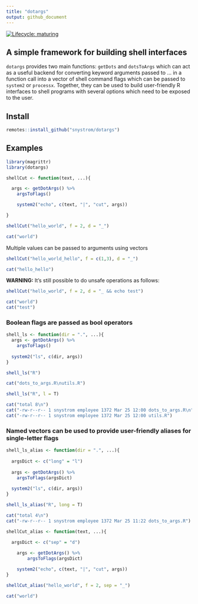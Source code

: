 ```yaml
---
title: "dotargs"
output: github_document
---
```


<!-- badges: start -->
[![Lifecycle: maturing](https://img.shields.io/badge/lifecycle-maturing-blue.svg)](https://www.tidyverse.org/lifecycle/#maturing)
<!-- badges: end -->

## A simple framework for building shell interfaces

`dotargs` provides two main functions: `getDots` and `dotsToArgs` which can act
as a useful backend for converting keyword arguments passed to ... in a function
call into a vector of shell command flags which can be passed to `system2` or
`processx`. Together, they can be used to build user-friendly R interfaces to
shell programs with several options which need to be exposed to the user.



## Install
```r
remotes::install_github("snystrom/dotargs")
```

## Examples
```r
library(magrittr)
library(dotargs)

shellCut <- function(text, ...){

  args <- getDotArgs() %>%
    argsToFlags()

	system2("echo", c(text, "|", "cut", args))

}
```

```r
shellCut("hello_world", f = 2, d = "_") 
```
```r
cat("world")
```

Multiple values can be passed to arguments using vectors
```r
shellCut("hello_world_hello", f = c(1,3), d = "_") 
```

```r
cat("hello_hello")
```

**WARNING:** It's still possible to do unsafe operations as follows:
```r
shellCut("hello_world", f = 2, d = "_ && echo test")
```

```r
cat("world")
cat("test")
```

### Boolean flags are passed as bool operators
```r
shell_ls <- function(dir = ".", ...){
  args <- getDotArgs() %>% 
    argsToFlags()
  
  system2("ls", c(dir, args))
}
```

```r
shell_ls("R")
```
```r
cat("dots_to_args.R\nutils.R")
```

```r
shell_ls("R", l = T)
```

```r
cat("total 8\n")
cat("-rw-r--r-- 1 snystrom employee 1372 Mar 25 12:00 dots_to_args.R\n")
cat("-rw-r--r-- 1 snystrom employee 1372 Mar 25 12:00 utils.R")
```

### Named vectors can be used to provide user-friendly aliases for single-letter flags
```r

shell_ls_alias <- function(dir = ".", ...){
  
  argsDict <- c("long" = "l")
  
  args <- getDotArgs() %>% 
    argsToFlags(argsDict)
  
  system2("ls", c(dir, args))
}
```

```r
shell_ls_alias("R", long = T)
```
```r
cat("total 4\n")
cat("-rw-r--r-- 1 snystrom employee 1372 Mar 25 11:22 dots_to_args.R")
```

```r
shellCut_alias <- function(text, ...){

  argsDict <- c("sep" = "d")
    
	args <- getDotArgs() %>%
		argsToFlags(argsDict)

	system2("echo", c(text, "|", "cut", args))
}
```

```r
shellCut_alias("hello_world", f = 2, sep = "_") 
```
```r
cat("world")
```

